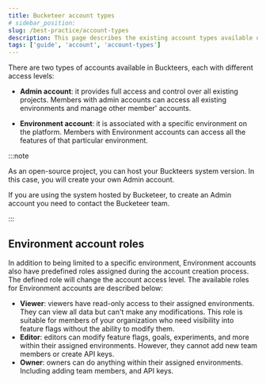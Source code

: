 ```yaml
---
title: Bucketeer account types
# sidebar_position:
slug: /best-practice/account-types
description: This page describes the existing account types available on Bucketter.
tags: ['guide', 'account', 'account-types']
---
```



There are two types of accounts available in Buckteers, each with different access levels:

- **Admin account**: it provides full access and control over all existing projects. Members with admin accounts can access all existing environments and manage other member' accounts.

- **Environment account**: it is associated with a specific environment on the platform. Members with Environment accounts can access all the features of that particular environment.

:::note

As an open-source project, you can host your Buckteers system version. In this case, you will create your own Admin account.

If you are using the system hosted by Bucketeer, to create an Admin account you need to contact the Bucketeer team.

:::

## Environment account roles

In addition to being limited to a specific environment, Environment accounts also have predefined roles assigned during the account creation process. The defined role will change the account access level. The available roles for Environment accounts are described below:

- **Viewer**: viewers have read-only access to their assigned environments. They can view all data but can't make any modifications. This role is suitable for members of your organization who need visibility into feature flags without the ability to modify them.
- **Editor**: editors can modify feature flags, goals, experiments, and more within their assigned environments. However, they cannot add new team members or create API keys.
- **Owner**: owners can do anything within their assigned environments. Including adding team members, and API keys.
